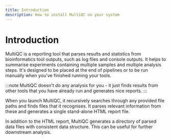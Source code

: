 ```yaml
---
title: Introduction
description: How to install MultiQC on your system
---
```



# Introduction

MultiQC is a reporting tool that parses results and statistics from bioinformatics tool outputs, such as log files and console outputs.
It helps to summarise experiments containing multiple samples and multiple analysis steps.
It's designed to be placed at the end of pipelines or to be run manually when you've finished running your tools.

<OverviewSvg />

:::note
MultiQC doesn't _do_ any analysis for you - it just finds results from other tools that you have already run and generates nice reports.
:::

When you launch MultiQC, it recursively searches through any provided file paths and finds files that it recognises. It parses relevant information from these and generates a single stand-alone HTML report file.

In addition to the HTML report, MultiQC generates a directory of parsed data files with consistent data structure. This can be useful for further downstream analysis.
